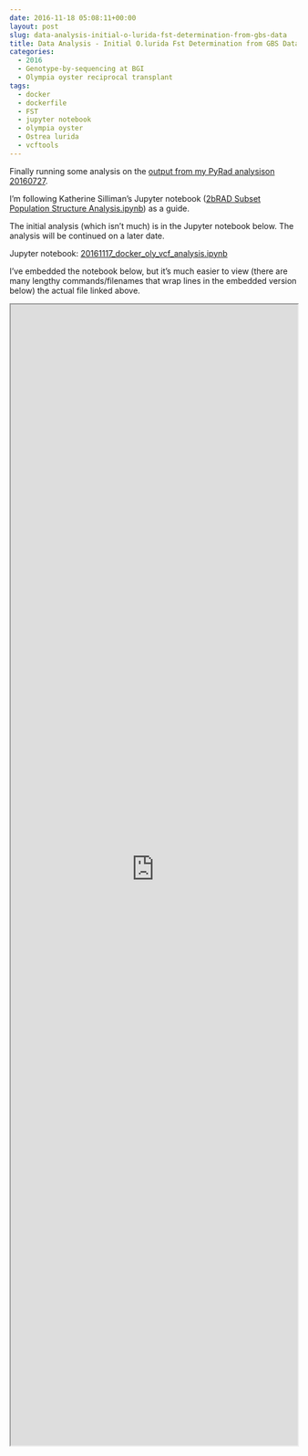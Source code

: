 ```yaml
---
date: 2016-11-18 05:08:11+00:00
layout: post
slug: data-analysis-initial-o-lurida-fst-determination-from-gbs-data
title: Data Analysis - Initial O.lurida Fst Determination from GBS Data
categories:
  - 2016
  - Genotype-by-sequencing at BGI
  - Olympia oyster reciprocal transplant
tags:
  - docker
  - dockerfile
  - FST
  - jupyter notebook
  - olympia oyster
  - Ostrea lurida
  - vcftools
---
```


Finally running some analysis on the [output from my PyRad analysison 20160727](https://robertslab.github.io/sams-notebook/2016/07/27/data-analysis-pyrad-analysis-of-olympia-oyster-gbs-data.html).

I'm following Katherine Silliman's Jupyter notebook ([2bRAD Subset Population Structure Analysis.ipynb](https://github.com/ksil91/2016_Notebook/blob/master/2bRAD%20Subset%20Population%20Structure%20Analysis.ipynb)) as a guide.

The initial analysis (which isn't much) is in the Jupyter notebook below. The analysis will be continued on a later date.

Jupyter notebook: [20161117_docker_oly_vcf_analysis.ipynb](https://github.com/sr320/LabDocs/blob/master/jupyter_nbs/sam/20161117_docker_oly_vcf_analysis.ipynb)

I've embedded the notebook below, but it's much easier to view (there are many lengthy commands/filenames that wrap lines in the embedded version below) the actual file linked above.

<iframe src="https://render.githubusercontent.com/view/ipynb?commit=075cf684a1cb939a14bacb79bb4b1ba5f845adc8&enc;_url=68747470733a2f2f7261772e67697468756275736572636f6e74656e742e636f6d2f73723332302f4c6162446f63732f303735636636383461316362393339613134626163623739626234623162613566383435616463382f6a7570797465725f6e62732f73616d2f32303136313131375f646f636b65725f6f6c795f7663665f616e616c797369732e6970796e62&nwo;=sr320%2FLabDocs&path;=jupyter_nbs%2Fsam%2F20161117_docker_oly_vcf_analysis.ipynb&repository;_id=13746500#b8c91376-fe37-4025-a344-de988aef044e" width="100%" height="2000" scrolling="yes"></iframe>
